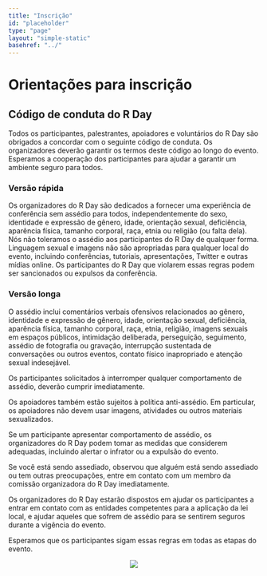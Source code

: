 ```yaml
---
title: "Inscrição"
id: "placeholder"
type: "page"
layout: "simple-static"
basehref: "../"
---
```


# Orientações para inscrição

## Código de conduta do R Day

Todos os participantes, palestrantes, apoiadores e voluntários do R Day
são obrigados a concordar com o seguinte código de conduta. Os
organizadores deverão garantir os termos deste código ao longo do
evento. Esperamos a cooperação dos participantes para ajudar a garantir
um ambiente seguro para todos.

### Versão rápida

Os organizadores do R Day são dedicados a fornecer uma experiência de
conferência sem assédio para todos, independentemente do sexo,
identidade e expressão de gênero, idade, orientação sexual, deficiência,
aparência física, tamanho corporal, raça, etnia ou religião (ou falta
dela). Nós não toleramos o assédio aos participantes do R Day de
qualquer forma. Linguagem sexual e imagens não são apropriadas para
qualquer local do evento, incluindo conferências, tutoriais,
apresentações, Twitter e outras mídias online. Os participantes do R Day
que violarem essas regras podem ser sancionados ou expulsos da
conferência.

### Versão longa

O assédio inclui comentários verbais ofensivos relacionados ao gênero,
identidade e expressão de gênero, idade, orientação sexual, deficiência,
aparência física, tamanho corporal, raça, etnia, religião, imagens
sexuais em espaços públicos, intimidação deliberada, perseguição,
seguimento, assédio de fotografia ou gravação, interrupção sustentada de
conversações ou outros eventos, contato físico inapropriado e atenção
sexual indesejável.

Os participantes solicitados à interromper qualquer comportamento de
assédio, deverão cumprir imediatamente.

Os apoiadores também estão sujeitos à política anti-assédio. Em
particular, os apoiadores não devem usar imagens, atividades ou
outros materiais sexualizados.

Se um participante apresentar comportamento de assédio, os organizadores
do R Day podem tomar as medidas que considerem adequadas, incluindo
alertar o infrator ou a expulsão do evento.

Se você está sendo assediado, observou que alguém está sendo assediado
ou tem outras preocupações, entre em contato com um membro da comissão
organizadora do R Day imediatamente.

Os organizadores do R Day estarão dispostos em ajudar os participantes a
entrar em contato com as entidades competentes para a aplicação da lei
local, e ajudar aqueles que sofrem de assédio para se sentirem seguros
durante a vigência do evento.

Esperamos que os participantes sigam essas regras em todas as etapas do
evento.

<center>
<a class="button-small-text" href="https://www.sympla.com.br/3-r-day--encontro-nacional-dos-usuarios-do-r__1310564" target="_blank"> <img src="https://www.sympla.com.br/images/btn-register-widget.png"></img> </a>
</center>
